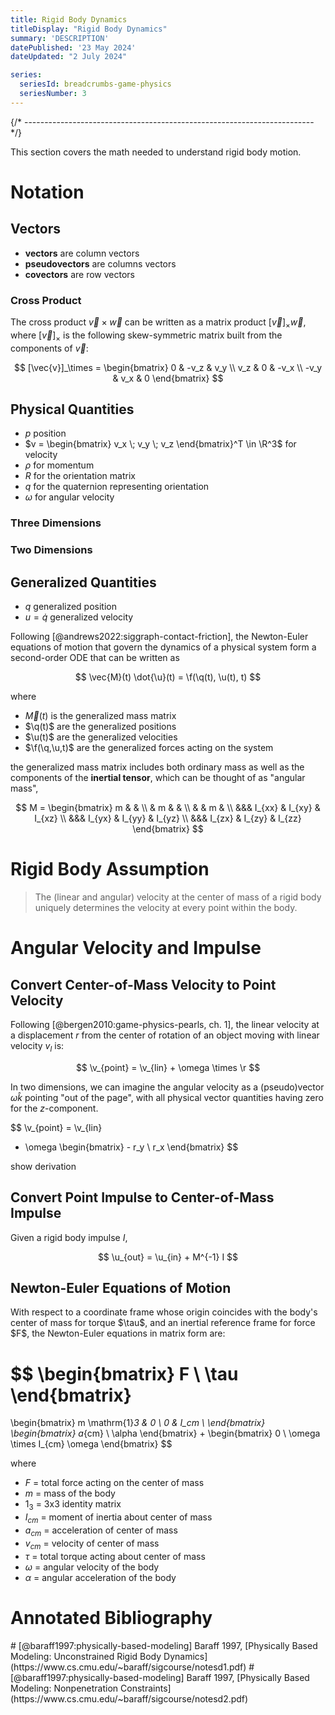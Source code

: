 ```yaml
---
title: Rigid Body Dynamics
titleDisplay: "Rigid Body Dynamics"
summary: 'DESCRIPTION'
datePublished: '23 May 2024'
dateUpdated: "2 July 2024"

series:
  seriesId: breadcrumbs-game-physics
  seriesNumber: 3
---
```



<Notation />

{/* ------------------------------------------------------------------------ */}

This section covers the math needed to understand rigid body motion.

<PostContent>
  <SeriesSummary />
</PostContent>

# Notation

## Vectors

* **vectors** are column vectors
* **pseudovectors** are columns vectors 
* **covectors** are row vectors

### Cross Product

The cross product $\vec{v} \times \vec{w}$ can be written as a matrix product $[\vec{v}]_\times \vec{w}$, where $[\vec{v}]_\times$ is the following skew-symmetric matrix built from the components of $\vec{v}$:

$$
[\vec{v}]_\times = 
\begin{bmatrix}
0 & -v_z & v_y \\
v_z & 0 & -v_x \\
-v_y & v_x & 0
\end{bmatrix}
$$

## Physical Quantities

* $p$ position
* $v = \begin{bmatrix} v_x \; v_y \; v_z \end{bmatrix}^T \in \R^3$ for velocity
* $\rho$ for momentum
* $R$ for the orientation matrix
* $q$ for the quaternion representing orientation 
* $\omega$ for angular velocity

### Three Dimensions

### Two Dimensions

## Generalized Quantities

* $q$ generalized position
* $u = \dot{q}$ generalized velocity

Following [@andrews2022:siggraph-contact-friction], <ExactQuote>the Newton-Euler equations of motion that govern the dynamics of a physical system form a second-order ODE that can be written as</ExactQuote>

$$
\vec{M}(t) \dot{\u}(t) = \f(\q(t), \u(t), t)
$$

where

* $\vec{M}(t)$ is the generalized mass matrix
* $\q(t)$ are the generalized positions
* $\u(t)$ are the generalized velocities
* $\f(\q,\u,t)$ are the generalized forces acting on the system

the generalized mass matrix includes both ordinary mass as well as the components of the **inertial tensor**, which can be thought of as "angular mass",

$$
M = \begin{bmatrix}
m &       & \\
  & m &   & \\
  &   & m & \\
&&& I_{xx} & I_{xy} & I_{xz} \\
&&& I_{yx} & I_{yy} & I_{yz} \\
&&& I_{zx} & I_{zy} & I_{zz}
\end{bmatrix}
$$


# Rigid Body Assumption

> The (linear and angular) velocity at the center of mass of a rigid body
> uniquely determines the velocity at every point within the body.

# Angular Velocity and Impulse

## Convert Center-of-Mass Velocity to Point Velocity

Following [@bergen2010:game-physics-pearls, ch. 1], <ExactQuote>the linear velocity at a displacement $r$ from the center of rotation of an object moving with linear velocity $v_l$ is</ExactQuote>:

$$
\v_{point} = \v_{lin} + \omega \times \r
$$

In two dimensions, we can imagine the angular velocity as a (pseudo)vector $\omega \hat{k}$ pointing "out of the page", with all physical vector quantities having zero for the $z$-component.

$$
\v_{point}
= \v_{lin}
+ \omega \begin{bmatrix} - r_y \\ r_x \end{bmatrix}
$$

<TodoBlock>show derivation</TodoBlock>

## Convert Point Impulse to Center-of-Mass Impulse

Given a rigid body impulse $I$,

$$
\u_{out} = \u_{in} + M^{-1} I
$$

## Newton-Euler Equations of Motion

<ExactQuote source="wikipedia">
With respect to a coordinate frame whose origin coincides with the body's center of mass for torque $\tau$, and an inertial reference frame for force $F$, the Newton-Euler equations in matrix form are:
</ExactQuote>

$$
\begin{bmatrix} F \\ \tau \end{bmatrix}
=
\begin{bmatrix}
m \mathrm{1}_3 & 0    \\
0     & I_cm \\
\end{bmatrix}
\begin{bmatrix}
a_{cm} \\ \alpha
\end{bmatrix}
+
\begin{bmatrix}
0 \\
\omega \times I_{cm} \omega
\end{bmatrix}
$$

where

* $F$ = total force acting on the center of mass
* $m$ = mass of the body
* $1_3$ = 3x3 identity matrix
* $I_{cm}$ = moment of inertia about center of mass
* $a_{cm}$ = acceleration of center of mass
* $v_{cm}$ = velocity of center of mass
* $\tau$ = total torque acting about center of mass
* $\omega$ = angular velocity of the body
* $\alpha$ = angular acceleration of the body

# Annotated Bibliography

<LongQuote>
  # [@baraff1997:physically-based-modeling] Baraff 1997, [Physically Based Modeling:  Unconstrained Rigid Body Dynamics](https://www.cs.cmu.edu/~baraff/sigcourse/notesd1.pdf)
</LongQuote>

<LongQuote>
  # [@baraff1997:physically-based-modeling] Baraff 1997, [Physically Based Modeling:  Nonpenetration Constraints](https://www.cs.cmu.edu/~baraff/sigcourse/notesd2.pdf)
</LongQuote>